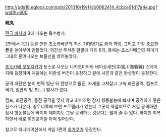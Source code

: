 http://pds18.egloos.com/pds/201010/19/14/b0062414_4cbce91d17a4e.jpg?width=600

'''暁丸'''

[[전국 바사라]] 3에 나오는 특수병기.

2편에서 [[목기]] 등을 만든 쵸소카베군의 최신 거대병기로 꿈과 희망, 그리고 가장 중요한 '''돈'''을 쏟아부어 만들었다. 외견상 무서운 얼굴에 다리 6개, 등에는 쵸소카베군의 취미가 그대로 묻어나오는 보물선을 얹어놓았다.

[[쵸소카베 모토치카]]가 보스로 나오는 나카토미카와 바다요새전(中富川海砦戦) 스테이지에 등장하며 처음에는 미완성 버젼이 등장하고 끝에 사진과 같은 완성형이 등장한다.


공격 패턴은 눈이 번쩍 빛난 뒤 전방으로 돌진, 자세를 고쳐잡고 고속 회전공격, 점프로 찍기, 입안의 빔 포(...) 발사가 있다.

점프, 회전공격, 돌진 공격을 맞지 않고 회피하면 잠시 행동불능에 빠지며 공격하기 좋은 찬스가 나온다. 꽁무니쪽에 보면 프로펠러가 있는데 그곳이 약점이므로 거길 공격하면 잠시 행동불능에 빠지며 데미지도 그냥 공격하는 것보다는 많이 줄 수 있다. 하지만 회복하면서 바로 회전공격을 하며 일어난다.

참고로 애니메이션에서 게임 1편의 [[후가쿠]]가 등장한다.
